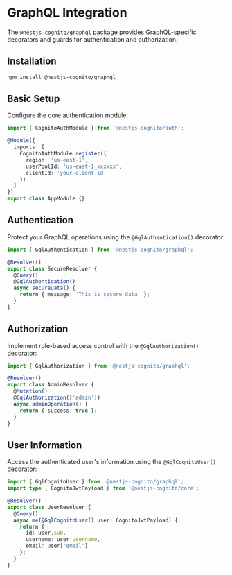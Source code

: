 # GraphQL Integration

The `@nestjs-cognito/graphql` package provides GraphQL-specific decorators and guards for authentication and authorization.

## Installation

```bash
npm install @nestjs-cognito/graphql
```

## Basic Setup

Configure the core authentication module:

```typescript
import { CognitoAuthModule } from '@nestjs-cognito/auth';

@Module({
  imports: [
    CognitoAuthModule.register({
      region: 'us-east-1',
      userPoolId: 'us-east-1_xxxxxx',
      clientId: 'your-client-id'
    })
  ]
})
export class AppModule {}
```

## Authentication

Protect your GraphQL operations using the `@GqlAuthentication()` decorator:

```typescript
import { GqlAuthentication } from '@nestjs-cognito/graphql';

@Resolver()
export class SecureResolver {
  @Query()
  @GqlAuthentication()
  async secureData() {
    return { message: 'This is secure data' };
  }
}
```

## Authorization

Implement role-based access control with the `@GqlAuthorization()` decorator:

```typescript
import { GqlAuthorization } from '@nestjs-cognito/graphql';

@Resolver()
export class AdminResolver {
  @Mutation()
  @GqlAuthorization(['admin'])
  async adminOperation() {
    return { success: true };
  }
}
```

## User Information

Access the authenticated user's information using the `@GqlCognitoUser()` decorator:

```typescript
import { GqlCognitoUser } from '@nestjs-cognito/graphql';
import type { CognitoJwtPayload } from '@nestjs-cognito/core';

@Resolver()
export class UserResolver {
  @Query()
  async me(@GqlCognitoUser() user: CognitoJwtPayload) {
    return {
      id: user.sub,
      username: user.username,
      email: user['email']
    };
  }
}
```